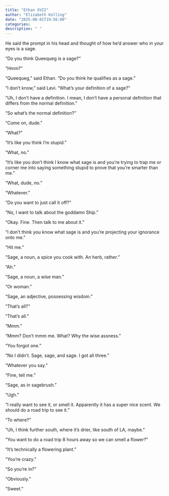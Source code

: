 ```yaml
---
title: "Ethan XVII"
author: "Elizabeth Kolling"
date: "2025-08-01T19:56:00"
categories: 
description: " "
---
```



He said the prompt in his head and thought of how he’d answer who in your eyes is a sage.

“Do you think Queequeg is a sage?”

“Hmm?”

“Queequeg,” said Ethan. “Do you think he qualifies as a sage.”

“I don’t know,” said Levi. “What’s your definition of a sage?”

“Uh, I don’t have a definition. I mean, I don’t have a personal definition that differs from the normal definition.”

“So what’s the normal definition?”

“Come on, dude.”

“What?”

“It’s like you think I’m stupid.”

“What, no.”

“It’s like you don’t think I know what sage is and you’re trying to trap me or corner me into saying something stupid to prove that you’re smarter than me.”

“What, dude, no.”

“Whatever.”

“Do you want to just call it off?”

“No, I want to talk about the goddamn Ship.” 

“Okay. Fine. Then talk to me about it.”

“I don’t think you know what sage is and you’re projecting your ignorance onto me.”

“Hit me.”

“Sage, a noun, a spice you cook with. An herb, rather.”

“Ah.”

“Sage, a noun, a wise man.”

“Or woman.”

“Sage, an adjective, possessing wisdom.”

“That’s all?”

“That’s all.”

“Mmm.”

“Mmm? Don’t mmm me. What? Why the wise assness.”

“You forgot one.”

“No I didn’t. Sage, sage, and sage. I got all three.”

“Whatever you say.”

“Fine, tell me.”

“Sage, as in sagebrush.” 

“Ugh.”

"I really want to see it, or smell it. Apparently it has a super nice scent. We should do a road trip to see it."

"To where?"

"Uh, I think further south, where it's drier, like south of LA, maybe."

"You want to do a road trip 8 hours away so we can smell a flower?"

"It's technically a flowering plant."

"You're crazy."

"So you're in?"

"Obviously."

"Sweet."